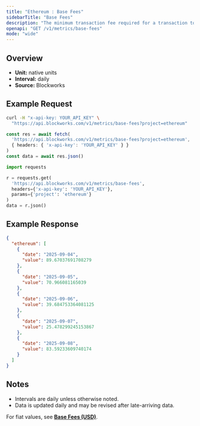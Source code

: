 ```yaml
---
title: "Ethereum : Base Fees"
sidebarTitle: "Base Fees"
description: "The minimum transaction fee required for a transaction to be included in a block"
openapi: "GET /v1/metrics/base-fees"
mode: "wide"
---
```


## Overview

- **Unit:** native units
- **Interval:** daily
- **Source:** Blockworks

## Example Request

<CodeGroup>

```bash cURL
curl -H "x-api-key: YOUR_API_KEY" \
  "https://api.blockworks.com/v1/metrics/base-fees?project=ethereum"
```

```typescript TypeScript
const res = await fetch(
  'https://api.blockworks.com/v1/metrics/base-fees?project=ethereum',
  { headers: { 'x-api-key': 'YOUR_API_KEY' } }
)
const data = await res.json()
```

```python Python
import requests

r = requests.get(
  'https://api.blockworks.com/v1/metrics/base-fees',
  headers={'x-api-key': 'YOUR_API_KEY'},
  params={'project': 'ethereum'}
)
data = r.json()
```

</CodeGroup>

## Example Response

```json
{
  "ethereum": [
    {
      "date": "2025-09-04",
      "value": 89.67037691708279
    },
    {
      "date": "2025-09-05",
      "value": 70.966081165039
    },
    {
      "date": "2025-09-06",
      "value": 39.684753364081125
    },
    {
      "date": "2025-09-07",
      "value": 25.478299245153867
    },
    {
      "date": "2025-09-08",
      "value": 83.59233609740174
    }
  ]
}
```

## Notes
- Intervals are daily unless otherwise noted.
- Data is updated daily and may be revised after late-arriving data.


<Note>For fiat values, see **[Base Fees (USD)](./base-fees-usd)**.</Note>